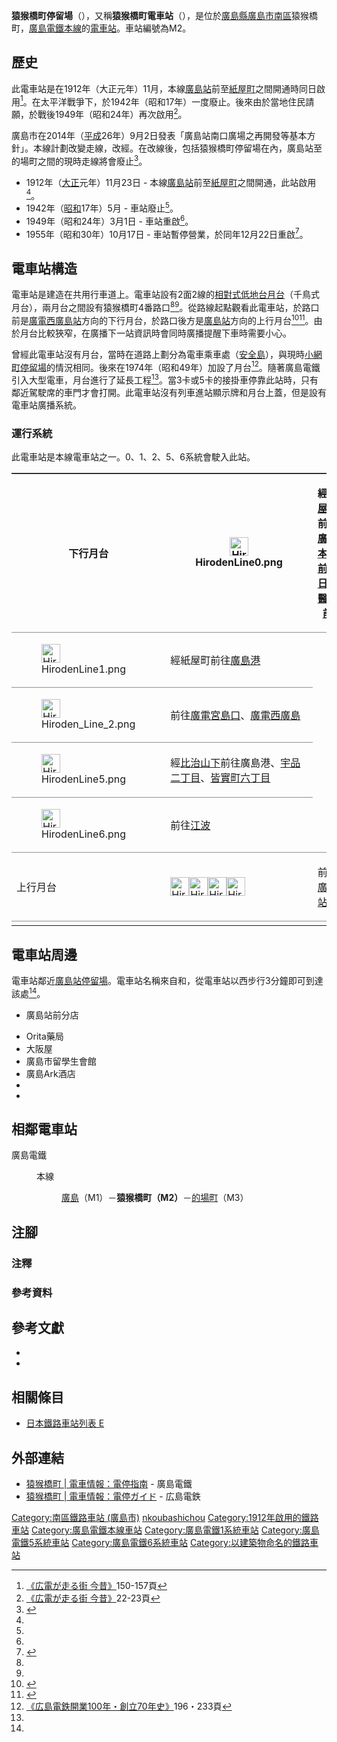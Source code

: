 {{Infobox station
|公司色 = #009944
|站名 = 猿猴橋町
|圖片 =
|圖片說明 =
|日文原名 = 猿猴橋町
|平假名 = えんこうばしちょう
|羅馬拼音 = Enkobashi-cho
|副站名 = 
|所在地 = {{JPN}}[[廣島縣|廣島縣]][[廣島市|廣島市]][[南區_(廣島市)|南區]]猿猴橋町
|座標 = {{coord|34|23|41.26|N|132|28|33.72|E|type:railwaystation_region:JP-24|display=inline,title}}
|車站構造 = [[地面車站|地面車站]]
|月台配置 = 2面2線
|啟用年月日 = 1912年（大正元年）11月23日
|廢站年月日 = 
|乘客人數 = 
|上下車人次 = 
|統計年度 = 
|轉車 = 
|全寬備註 = 
|adjacent = {{Adjacent stations|system=廣島電鐵|line=本線|left=廣島|right=的場町|note-left=M1<br/>0.2km|note-mid={{Color|#00a85f|●}}M2<br/>距離[[廣島站|廣島]]0.2km|note-right=M3<br>0.3km}}
}}
'''猿猴橋町停留場'''（{{jpn|j=猿猴橋町停留場|hg=えんこうばしちょうていりゅうじょう|rm=Enkobashi-cho teiryūjō|f=y}}），又稱'''猿猴橋町電車站'''（{{jpn|j=猿猴橋町電停}}），是位於[[廣島縣|廣島縣]][[廣島市|廣島市]][[南區_(廣島市)|南區]]猿猴橋町，[[廣島電鐵|廣島電鐵]][[廣島電鐵本線|本線]]的[[電車站|電車站]]。車站編號為M2。

==歷史==
此電車站是在1912年（大正元年）11月，本線[[廣島站|廣島站]]前至[[紙屋町停留場|紙屋町]]之間開通時{{Refnest|group="注"|實際，本線紙屋町至[[原子彈爆炸遺址前停留場|櫓下]]之間已經竣工，但是由於發生一些問題，使開通區間只限廣島站前與紙屋町之間，該紙屋町至櫓下之間區間於2週間後才開通<ref>[[#osafune|《広電が走る街 今昔》]]45頁</ref><ref>[[#hiroden|《広島電鉄開業100年・創立70年史》]]43頁</ref>。}}同日啟用<ref name=osafune2>[[#osafune|《広電が走る街 今昔》]]150-157頁</ref>。在太平洋戰爭下，於1942年（昭和17年）一度廢止。後來由於當地住民請願，於戰後1949年（昭和24年）再次啟用<ref name=osafune>[[#osafune|《広電が走る街 今昔》]]22-23頁</ref>。

廣島市在2014年（[[平成|平成]]26年）9月2日發表「廣島站南口廣場之再開發等基本方針」。本線計劃改變走線，改經{{Translink|ja|駅前大橋 (広島市)|站前大橋 (廣島市)|站前大橋}}。在改線後，包括猿猴橋町停留場在內，廣島站至的場町之間的現時走線將會廢止<ref name="city140902">{{cite press release|url=https://www.city.hiroshima.lg.jp/soshiki/360/7081.html|title=広島駅南口広場の再整備等に係る基本方針の決定について|date=2014-09-02|publisher=廣島市|language=ja}}</ref>。

*1912年（[[大正|大正]]元年）11月23日 - 本線[[廣島站|廣島站]]前至[[紙屋町停留場|紙屋町]]之間開通，此站啟用<ref name=osafune2/>。
*1942年（[[昭和|昭和]]17年）5月 - 車站廢止<ref name=osafune2/>。
*1949年（昭和24年）3月1日 - 車站重啟<ref name=osafune2/>。
*1955年（昭和30年）10月17日 - 車站暫停營業，於同年12月22日重啟<ref name=chizu37>{{cite book|author=[[今尾惠介|今尾惠介]]（監修） |title={{Translink|ja|日本鉄道旅行地図帳|日本鐵道旅行地圖帳}} - 全線・全駅・全廃線 |publisher=[[新潮社|新潮社]] |volume=11 中国四国 |year=2009 |isbn=978-4-10-790029-6 |page=37}}</ref>。

== 電車站構造 ==
電車站是建造在共用行車道上。電車站設有2面2線的[[相對式月台|相對式低地台月台]]（千鳥式月台），兩月台之間設有猿猴橋町4番路口<ref name=jijo/><ref name=line/>。從路線起點觀看此電車站，於路口前是[[廣電西廣島站|廣電西廣島站]]方向的下行月台，於路口後方是[[廣島站|廣島站]]方向的上行月台<ref name=jijo>{{Cite book|author=川島令三 |title={{Translink|ja|全国鉄道事情大研究|全國鐵道事情大研究}} |year=2009 |publisher={{Translink|ja|草思社}} |isbn=978-4-7942-1711-0 |volume=中国篇 2 |page=103|language=ja}}</ref><ref name=line>{{Cite book|author=川島令三 |title=山陽・山陰ライン 全線・全駅・全配線 |year=2012 |publisher=[[講談社|講談社]] |series=【図説】 日本の鉄道 |isbn=978-4-06-295157-9 |volume=第7巻 広島エリア |pages=9・75頁|language=ja}}</ref>。由於月台比較狹窄，在廣播下一站資訊時會同時廣播提醒下車時需要小心。

曾經此電車站沒有月台，當時在道路上劃分為電車乘車處（[[安全島|安全島]]），與現時[[小網町停留場|小網町停留場]]的情況相同。後來在1974年（昭和49年）加設了月台<ref name=HIRODEN10070_196>[[#hiroden|《広島電鉄開業100年・創立70年史》]]196・233頁</ref>。隨著廣島電鐵引入大型電車，月台進行了延長工程<ref name=HIRODEN10070_196/>。當3卡或5卡的接掛車停靠此站時，只有鄰近駕駛席的車門才會打開。此電車站沒有列車進站顯示牌和月台上蓋，但是設有電車站廣播系統。

=== 運行系統 ===
{{See also|廣島電鐵#運行系統}}
此電車站是本線電車站之一。0、1、2、5、6系統會駛入此站。
{| style="border-collapse: collapse;"
|-
! rowspan="5" style="border-width: 2px 0; border-style: ridge; padding: 2px .5em;"|下行月台
| style="border-width: 2px 0; border-style: ridge; padding: 2px .5em;"|[[File:HirodenLine0.png|30px]]
| style="border-width: 2px 0; border-style: ridge; padding: 2px .5em;"|經[[紙屋町停留場|紙屋町]]前往[[廣電本社前停留場|廣電本社前]]、[[日赤醫院前停留場|日赤醫院前]]
|-
| style="border-width: 2px 0; border-style: ridge; padding: 2px .5em;"|[[File:HirodenLine1.png|30px]]
| style="border-width: 2px 0; border-style: ridge; padding: 2px .5em;"|經紙屋町前往[[廣島港停留場|廣島港]]
|-
| style="border-width: 2px 0; border-style: ridge; padding: 2px .5em;"|[[File:Hiroden_Line_2.png|30px]]
| style="border-width: 2px 0; border-style: ridge; padding: 2px .5em;"|前往[[廣電宮島口站|廣電宮島口]]、[[廣電西廣島站|廣電西廣島]]
|-
| style="border-width: 2px 0; border-style: ridge; padding: 2px .5em;"|[[File:HirodenLine5.png|30px]]
| style="border-width: 2px 0; border-style: ridge; padding: 2px .5em;"|經[[比治山下停留場|比治山下]]前往廣島港、[[宇品二丁目停留場|宇品二丁目]]、[[皆實町六丁目停留場|皆實町六丁目]]
|-
| style="border-width: 2px 0; border-style: ridge; padding: 2px .5em;"|[[File:HirodenLine6.png|30px]]
| style="border-width: 2px 0; border-style: ridge; padding: 2px .5em;"|前往[[江波停留場|江波]]
|-
! rowspan="1" style="border-width: 2px 0; border-style: ridge; padding: 2px .5em;"|上行月台
| style="border-width: 2px 0; border-style: ridge; padding: 2px .5em;"|[[File:HirodenLine1.png|30px]][[File:Hiroden_Line_2.png|30px]][[File:HirodenLine5.png|30px]][[File:HirodenLine6.png|30px]]
| style="border-width: 2px 0; border-style: ridge; padding: 2px .5em;"|前往[[廣島站|廣島站]]
|-
|}

==電車站周邊==
電車站鄰近[[廣島站|廣島站停留場]]。電車站名稱來自{{Translink|ja|猿猴橋}}和{{Translink|ja|猿猴川}}，從電車站以西步行3分鐘即可到達該處<ref name=line/>。
*{{Translink|ja|広島信用金庫|廣島信用金庫}}廣島站前分店
*Orita藥局
*大阪屋
*廣島市留學生會館
*廣島Ark酒店
*{{Translink|ja|広島駅南口再開発計画#シティタワー広島・BIG FRONTひろしま（Bブロック）|廣島站南口再開發計劃#City Tower廣島·BIG FRONT廣島（B棟）|BIG FRONT廣島}}
*{{Translink|ja|広島駅南口再開発計画#グランクロスタワー広島・EKI CITY広島（Cブロック）|廣島站南口再開發計劃#Grand Cross Tower廣島·EKI CITY広島（C棟）|EKI CITY廣島}}

== 相鄰電車站 ==
; 廣島電鐵
: {{color|#00a85f|■}}本線
:: [[廣島站|廣島]]（M1）－'''猿猴橋町（M2）'''－[[的場町停留場|的場町]]（M3）
== 注腳 ==
=== 注釋 ===
{{Reflist|group="注"}}
=== 參考資料 ===
{{Reflist}}
== 參考文獻 ==
* {{Cite book|title={{lang|ja|広島電鉄開業100年・創立70年史}} |year=2012 |publisher=廣島電鐵|language=ja |ref=hiroden}}
* {{Cite book|author=長船友則 |title={{lang|ja|広電が走る街 今昔}} |year=2005 |publisher=[[JTB出版|JTB出版]] |series=JTB Can Books |isbn=4-533-05986-4|language=ja |ref=osafune}}
== 相關條目 ==
* [[日本鐵路車站列表_E|日本鐵路車站列表 E]]
== 外部連結 ==
* [http://www.hiroden.co.jp/train/route-guide/stop-guide/m-2.html 猿猴橋町 | 電車情報：電停指南] {{Wayback|url=http://www.hiroden.co.jp/train/route-guide/stop-guide/m-2.html |date=20171008220205 }}{{ja icon}} - 廣島電鐵
* [http://www.hiroden.co.jp/train/route-guide/stop-guide/m-2.html 猿猴橋町 | 電車情報：電停ガイド] {{Wayback|url=http://www.hiroden.co.jp/train/route-guide/stop-guide/m-2.html |date=20171008220205 }} - 広島電鉄
{{廣島電鐵本線}}
{{DEFAULTSORT:Enkobashi-cho}}
[[Category:南區鐵路車站_(廣島市)|Category:南區鐵路車站 (廣島市)]]
[[Category:日本鐵路車站_E|nkoubashichou]]
[[Category:1912年啟用的鐵路車站|Category:1912年啟用的鐵路車站]]
[[Category:廣島電鐵本線車站|Category:廣島電鐵本線車站]]
[[Category:廣島電鐵1系統車站|Category:廣島電鐵1系統車站]]
[[Category:廣島電鐵5系統車站|Category:廣島電鐵5系統車站]]
[[Category:廣島電鐵6系統車站|Category:廣島電鐵6系統車站]]
[[Category:以建築物命名的鐵路車站|Category:以建築物命名的鐵路車站]]